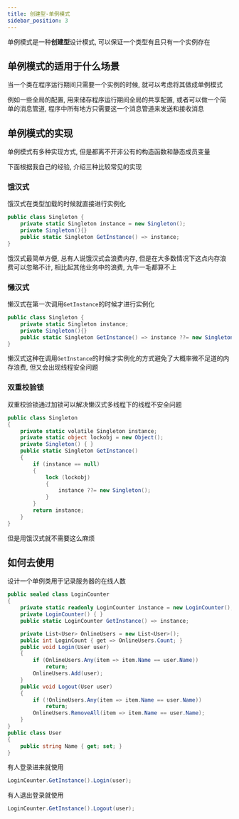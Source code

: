 ```yaml
---
title: 创建型-单例模式
sidebar_position: 3
---
```


单例模式是一种**创建型**设计模式, 可以保证一个类型有且只有一个实例存在

## 单例模式的适用于什么场景

当一个类在程序运行期间只需要一个实例的时候, 就可以考虑将其做成单例模式

例如一些全局的配置, 用来储存程序运行期间全局的共享配置, 或者可以做一个简单的消息管道, 程序中所有地方只需要这一个消息管道来发送和接收消息

## 单例模式的实现

单例模式有多种实现方式, 但是都离不开非公有的构造函数和静态成员变量

下面根据我自己的经验, 介绍三种比较常见的实现

### 饿汉式

饿汉式在类型加载的时候就直接进行实例化

```csharp
public class Singleton {
    private static Singleton instance = new Singleton();
    private Singleton(){}
    public static Singleton GetInstance() => instance;
}
```

饿汉式最简单方便, 总有人说饿汉式会浪费内存, 但是在大多数情况下这点内存浪费可以忽略不计, 相比起其他业务中的浪费, 九牛一毛都算不上

### 懒汉式

懒汉式在第一次调用`GetInstance`的时候才进行实例化

```csharp
public class Singleton {
    private static Singleton instance;
    private Singleton(){}
    public static Singleton GetInstance() => instance ??= new Singleton();
}
```

懒汉式这种在调用`GetInstance`的时候才实例化的方式避免了大概率微不足道的内存浪费, 但又会出现线程安全问题

### 双重校验锁

双重校验锁通过加锁可以解决懒汉式多线程下的线程不安全问题

```csharp
public class Singleton
{
    private static volatile Singleton instance;
    private static object lockobj = new Object();
    private Singleton() { }
    public static Singleton GetInstance()
    {
        if (instance == null)
        {
            lock (lockobj)
            {
                instance ??= new Singleton();
            }
        }
        return instance;
    }
}
```

但是用饿汉式就不需要这么麻烦

## 如何去使用

设计一个单例类用于记录服务器的在线人数

```csharp
public sealed class LoginCounter
{
    private static readonly LoginCounter instance = new LoginCounter();
    private LoginCounter() { }
    public static LoginCounter GetInstance() => instance;

    private List<User> OnlineUsers = new List<User>();
    public int LoginCount { get => OnlineUsers.Count; }
    public void Login(User user)
    {
        if (OnlineUsers.Any(item => item.Name == user.Name))
            return;
        OnlineUsers.Add(user);
    }
    public void Logout(User user)
    {
        if (!OnlineUsers.Any(item => item.Name == user.Name))
            return;
        OnlineUsers.RemoveAll(item => item.Name == user.Name);
    }
}
public class User
{
    public string Name { get; set; }
}
```

有人登录进来就使用

```csharp
LoginCounter.GetInstance().Login(user);
```

有人退出登录就使用

```csharp
LoginCounter.GetInstance().Logout(user);
```



